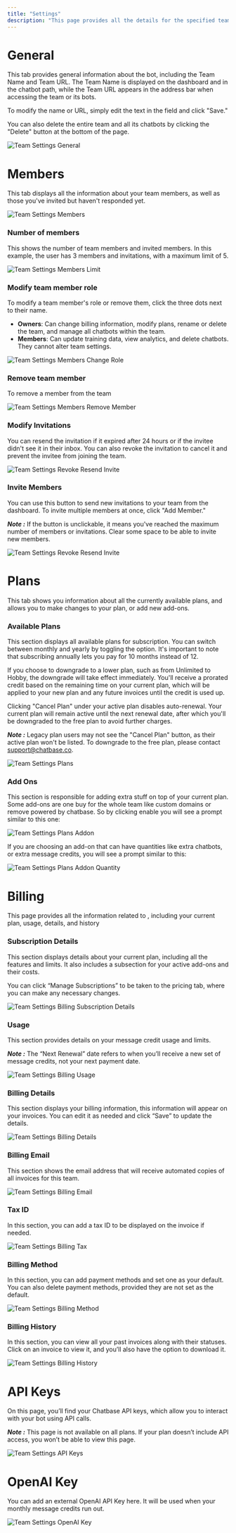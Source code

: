 ```yaml
---
title: "Settings"
description: "This page provides all the details for the specified team, including member information, plan and billing details, Chatbase API keys, and API keys for the external LLM."
---
```


# General

This tab provides general information about the bot, including the Team Name and Team URL. The Team Name is displayed on the dashboard and in the chatbot path, while the Team URL appears in the address bar when accessing the team or its bots.

To modify the name or URL, simply edit the text in the field and click "Save."

You can also delete the entire team and all its chatbots by clicking the "Delete" button at the bottom of the page.

![Team Settings General](images/settings/team-settings-general.png)

# Members

This tab displays all the information about your team members, as well as those you've invited but haven't responded yet.

![Team Settings Members](images/settings/team-settings-members.png)

### Number of members

This shows the number of team members and invited members. In this example, the user has 3 members and invitations, with a maximum limit of 5.

![Team Settings Members Limit](images/settings/team-settings-members-limit.png)

### Modify team member role

To modify a team member's role or remove them, click the three dots next to their name.

* **Owners**: Can change billing information, modify plans, rename or delete the team, and manage all chatbots within the team.
* **Members**: Can update training data, view analytics, and delete chatbots. They cannot alter team settings.

![Team Settings Members Change Role](images/settings/team-settings-members-change-role.gif)

### Remove team member

To remove a member from the team

![Team Settings Members Remove Member](images/settings/team-settings-members-remove-member.gif)

### Modify Invitations

You can resend the invitation if it expired after 24 hours or if the invitee didn't see it in their inbox. You can also revoke the invitation to cancel it and prevent the invitee from joining the team.

![Team Settings Revoke Resend Invite](images/settings/team-settings-revoke-resend-invite.png)

### Invite Members

You can use this button to send new invitations to your team from the dashboard. To invite multiple members at once, click "Add Member."

***Note :*** If the button is unclickable, it means you've reached the maximum number of members or invitations. Clear some space to be able to invite new members.

![Team Settings Revoke Resend Invite](images/settings/team-settings-revoke-resend-invite.png)

# Plans

This tab shows you information about all the currently available plans, and allows you to make changes to your plan, or add new add-ons.

### Available Plans

This section displays all available plans for subscription. You can switch between monthly and yearly  by toggling the option. It's important to note that subscribing annually lets you pay for 10 months instead of 12.

If you choose to downgrade to a lower plan, such as from Unlimited to Hobby, the downgrade will take effect immediately. You'll receive a prorated credit based on the remaining time on your current plan, which will be applied to your new plan and any future invoices until the credit is used up.

Clicking "Cancel Plan" under your active plan disables auto-renewal. Your current plan will remain active until the next renewal date, after which you'll be downgraded to the free plan to avoid further charges.

***Note :*** Legacy plan users may not see the "Cancel Plan" button, as their active plan won't be listed. To downgrade to the free plan, please contact [support@chatbase.co](mailto:support@chatbase.co).

![Team Settings Plans](images/settings/team-settings-plans.png)

### Add Ons 

This section is responsible for adding extra stuff on top of your current plan. Some add-ons are one buy for the whole team like custom domains or remove powered by chatbase. So by clicking enable you will see a prompt similar to this one:

![Team Settings Plans Addon](images/settings/team-settings-plans-addon.gif)

If you are choosing an add-on that can have quantities like extra chatbots, or extra message credits, you will see a prompt similar to this:

![Team Settings Plans Addon Quantity](images/settings/team-settings-plans-addon-quantity.gif)

# Billing

This page provides all the information related to , including your current plan, usage,  details, and history

### Subscription Details

This section displays details about your current plan, including all the features and limits. It also includes a subsection for your active add-ons and their costs.

You can click “Manage Subscriptions” to be taken to the pricing tab, where you can make any necessary changes.

![Team Settings Billing Subscription Details](images/settings/team-settings-billing-subscription-details.png)

### Usage
This section provides details on your message credit usage and limits.

***Note :*** The “Next Renewal” date refers to when you’ll receive a new set of message credits, not your next payment date.

![Team Settings Billing Usage](images/settings/team-settings-billing-usage.png)

### Billing Details

This section displays your billing information, this information will appear on your invoices. You can edit it as needed and click “Save” to update the details.

![Team Settings Billing Details](images/settings/team-settings-billing-details.png)

### Billing Email

This section shows the email address that will receive automated copies of all invoices for this team.

![Team Settings Billing Email](images/settings/team-settings-billing-email.png)

### Tax ID

In this section, you can add a tax ID to be displayed on the invoice if needed.

![Team Settings Billing Tax](images/settings/team-settings-billing-tax.png)

### Billing Method

In this section, you can add payment methods and set one as your default. You can also delete payment methods, provided they are not set as the default.

![Team Settings Billing Method](images/settings/team-settings-billing-method.png)

### Billing History

In this section, you can view all your past invoices along with their statuses. Click on an invoice to view it, and you’ll also have the option to download it.

![Team Settings Billing History](images/settings/team-settings-billing-history.png)

# API Keys

On this page, you’ll find your Chatbase API keys, which allow you to interact with your bot using API calls.

***Note :*** This page is not available on all plans. If your plan doesn’t include API access, you won’t be able to view this page.

![Team Settings API Keys](images/settings/team-settings-api-keys.gif)

# OpenAI Key

You can add an external OpenAI API Key here. It will be used when your monthly message credits run out.

![Team Settings OpenAI Key](images/settings/team-settings-openai-key.png)